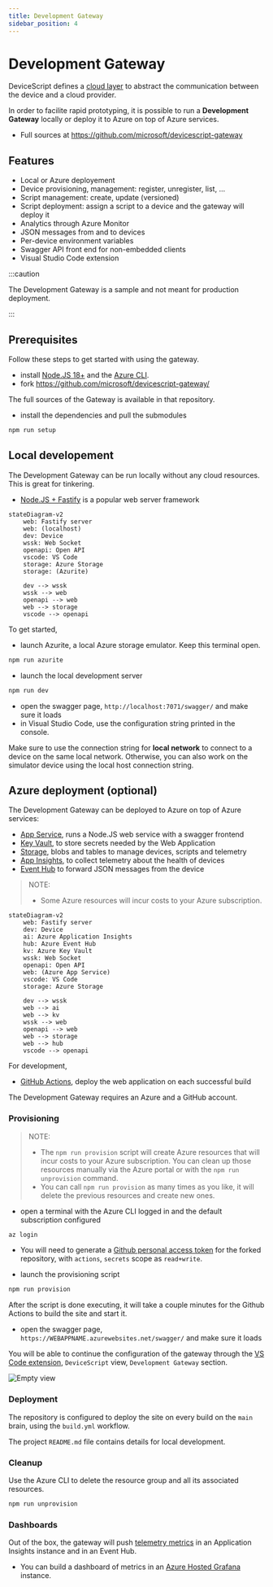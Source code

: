 ```yaml
---
title: Development Gateway
sidebar_position: 4
---
```


# Development Gateway

DeviceScript defines a [cloud layer](/developer/cloud/)
to abstract the communication between the device and a cloud provider.

In order to facilite rapid prototyping, it is possible to run a **Development Gateway** locally or deploy it to Azure on top of Azure services.

-   Full sources at https://github.com/microsoft/devicescript-gateway

## Features

-   Local or Azure deployement
-   Device provisioning, management: register, unregister, list, ...
-   Script management: create, update (versioned)
-   Script deployment: assign a script to a device and the gateway will deploy it
-   Analytics through Azure Monitor
-   JSON messages from and to devices
-   Per-device environment variables
-   Swagger API front end for non-embedded clients
-   Visual Studio Code extension

:::caution

The Development Gateway is a sample and not meant for production deployment.

:::

## Prerequisites

Follow these steps to get started with using the gateway.

-   install [Node.JS 18+](https://nodejs.org/en/download/)
    and the [Azure CLI](https://learn.microsoft.com/en-us/dotnet/azure/install-azure-cli).
-   fork https://github.com/microsoft/devicescript-gateway/

The full sources of the Gateway is available in that repository.

-   install the dependencies and pull the submodules

```bash npm2yarn
npm run setup
```

## Local developement

The Development Gateway can be run locally without any cloud resources. This is great for tinkering.

-   [Node.JS + Fastify](https://www.fastify.io/) is a popular web server framework

```mermaid
stateDiagram-v2
    web: Fastify server
    web: (localhost)
    dev: Device
    wssk: Web Socket
    openapi: Open API
    vscode: VS Code
    storage: Azure Storage
    storage: (Azurite)

    dev --> wssk
    wssk --> web
    openapi --> web
    web --> storage
    vscode --> openapi

```

To get started,

-   launch Azurite, a local Azure storage emulator. Keep this terminal open.

```bash npm2yarn
npm run azurite
```

-   launch the local development server

```bash npm2yarn
npm run dev
```

-   open the swagger page, `http://localhost:7071/swagger/` and make sure it loads
-   in Visual Studio Code, use the configuration string printed in the console.

Make sure to use the connection string for **local network** to connect to a device on the same local network.
Otherwise, you can also work on the simulator device using the local host connection string.

## Azure deployment (optional)

The Development Gateway can be deployed to Azure on top of Azure services:

-   [App Service](https://learn.microsoft.com/en-us/azure/app-service/), runs a Node.JS web service with a swagger frontend
-   [Key Vault](https://learn.microsoft.com/en-us/azure/key-vault/), to store secrets needed by the Web Application
-   [Storage](https://learn.microsoft.com/en-us/azure/storage/), blobs and tables to manage devices, scripts and telemetry
-   [App Insights](https://learn.microsoft.com/en-us/azure/azure-monitor/app/app-insights-overview), to collect telemetry about the health of devices
-   [Event Hub](https://learn.microsoft.com/en-us/azure/event-hubs/) to forward JSON messages from the device

> NOTE:
>
> -   Some Azure resources will incur costs to your Azure subscription.

```mermaid
stateDiagram-v2
    web: Fastify server
    dev: Device
    ai: Azure Application Insights
    hub: Azure Event Hub
    kv: Azure Key Vault
    wssk: Web Socket
    openapi: Open API
    web: (Azure App Service)
    vscode: VS Code
    storage: Azure Storage

    dev --> wssk
    web --> ai
    web --> kv
    wssk --> web
    openapi --> web
    web --> storage
    web --> hub
    vscode --> openapi

```

For development,

-   [GitHub Actions](https://docs.github.com/en/actions), deploy the web application on each successful build

The Development Gateway requires an Azure and a GitHub account.

### Provisioning

> NOTE:
>
> -   The `npm run provision` script will create Azure resources that will incur costs to your Azure subscription. You can clean up those resources manually via the Azure portal or with the `npm run unprovision` command.
> -   You can call `npm run provision` as many times as you like, it will delete the previous resources and create new ones.

-   open a terminal with the Azure CLI logged in and the default subscription configured

```bash
az login
```

-   You will need to generate a [Github personal access token](https://github.com/settings/personal-access-tokens/new)
    for the forked repository, with `actions`, `secrets` scope as `read+write`.

-   launch the provisioning script

```bash npm2yarn
npm run provision
```

After the script is done executing,
it will take a couple minutes for the Github Actions to build the site and start it.

-   open the swagger page, `https://WEBAPPNAME.azurewebsites.net/swagger/` and make sure it loads

You will be able to continue the configuration of the gateway through the [VS Code extension](/getting-started/vscode),
`DeviceScript` view, `Development Gateway` section.

![Empty view](./empty-view.png)

### Deployment

The repository is configured to
deploy the site on every build on the `main` brain,
using the `build.yml` workflow.

The project `README.md` file contains details for local development.

### Cleanup

Use the Azure CLI to delete the resource group and all its associated resources.

```bash npm2yarn
npm run unprovision
```

### Dashboards

Out of the box, the gateway will push [telemetry metrics](/developer/cloud) in an Application Insights instance and in an Event Hub.

-   You can build a dashboard of metrics in an [Azure Hosted Grafana](https://azure.microsoft.com/en-us/products/managed-grafana/) instance.
